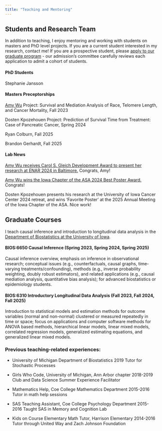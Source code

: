 ```yaml
---
title: "Teaching and Mentoring"
---
```



## Students and Research Team

In addition to teaching, I enjoy mentoring and working with students on masters and PhD level projects. If you are a current student interested in my research, contact me! If you are a prospective student, please [apply to our graduate program](https://www.public-health.uiowa.edu/biostatistics-faq/) - our admission's committee carefully reviews each application to admit a cohort of students.

#### PhD Students

Stephanie Jansson

#### Masters Preceptorships

[Amy Wu](https://linktr.ee/amypwu) Project: Survival and Mediation Analysis of Race, Telomere Length, and Cancer Mortality, Fall 2023

Dosten Kpozehouen Project: Prediction of Survival Time from Treatment: Case of Pancreatic Cancer, Spring 2024

Ryan Colburn, Fall 2025

Brandon Gerhardt, Fall 2025

#### Lab News

[Amy Wu receives Carol S. Gleich Development Award to present her research at ENAR 2024 in Baltimore.](https://www.public-health.uiowa.edu/news-items/recipients-of-dr-carol-s-gleich-development-award-announced-5/) Congrats, Amy!

[Amy Wu wins the Iowa Chapter of the ASA 2024 Best Poster Award.](https://x.com/asa_iowa/status/1780578523196875194) Congrats!

Dosten Kpozehouen presents his research at the University of Iowa Cancer Center 2024 retreat, and wins 'Favorite Poster' at the 2025 Annual Meeting of the Iowa Chapter of the ASA. Nice work!

## Graduate Courses

I teach causal inference and introduction to longitudinal data analysis in the [Department of Biostatistics at the University of Iowa](https://catalog.registrar.uiowa.edu/courses/bios/). 

#### BIOS:6650 Causal Inference (Spring 2023, Spring 2024, Spring 2025)

Causal inference overview, emphasis on inference in observational research; conceptual issues (e.g., counterfactuals, causal graphs, time-varying treatments/confounding), methods (e.g., inverse probability weighting, doubly robust estimators), and related applications (e.g., causal mediation analysis, quantitative bias analysis); for advanced biostatistics or epidemiology students.

#### BIOS:6310 Introductory Longitudinal Data Analysis (Fall 2023, Fall 2024,  Fall 2025)

Introduction to statistical models and estimation methods for outcome variables (normal and non-normal) clustered or measured repeatedly in time or space; focus on applications and computer software methods for ANOVA based methods, hierarchical linear models, linear mixed models, correlated regression models, generalized estimating equations, and generalized linear mixed models.

### Previous teaching-related experiences:

- University of Michigan Department of Biostatistics 2019
Tutor for Stochastic Processes

- Girls Who Code, University of Michigan, Ann Arbor chapter 2018-2019
Club and Data Science Summer Experience Facilitator

- Mathematics Help, Coe College Mathematics Department 2015-2016
Tutor in math help sessions

- SAS Teaching Assistant, Coe College Psychology Department 2015-2016
Taught SAS in Memory and Cognition Lab

- Kids on Course Elementary Math Tutor, Harrison Elementary 2014-2016
Tutor through United Way and Zach Johnson Foundation

